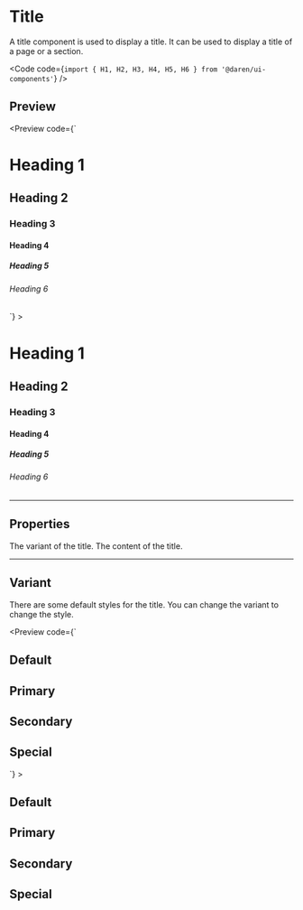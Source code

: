 
# Title

A title component is used to display a title. It can be used to display a title
of a page or a section.

<Code code={`import { H1, H2, H3, H4, H5, H6 } from '@daren/ui-components'`} />

## Preview

<Preview
  code={`<H1>Heading 1</H1>
<H2>Heading 2</H2>
<H3>Heading 3</H3>
<H4>Heading 4</H4>
<H5>Heading 5</H5>
<H6>Heading 6</H6>`}
>
  <div className="space-y-2">
    <H1>Heading 1</H1>
    <H2>Heading 2</H2>
    <H3>Heading 3</H3>
    <H4>Heading 4</H4>
    <H5>Heading 5</H5>
    <H6>Heading 6</H6>
  </div>
</Preview>

---

## Properties

<Properties>
  <Property name="variant" type="[primary, secondary, special]">
    The variant of the title.
  </Property>
  <Property name="children" type="React.ReactNode" required>
    The content of the title.
  </Property>
</Properties>

---

## Variant

There are some default styles for the title. You can change the variant to
change the style.

<Preview
  code={`<H2>Default</H2>
<H2 variant="primary">Primary</H2>
<H2 variant="secondary">Secondary</H2>
<H2 variant="special">Special</H2>`}
>
  <div className="flex flex-col">
    <H2>Default</H2>
    <H2 variant="primary">Primary</H2>
    <H2 variant="secondary">Secondary</H2>
    <H2 variant="special">Special</H2>
  </div>
</Preview>
